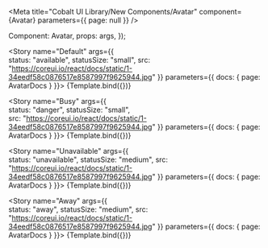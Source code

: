 
<Meta
	title="Cobalt UI Library/New Components/Avatar"
	component={Avatar}
	parameters={{ page: null }}
/>

  Component: Avatar,
  props: args,
});

<Story
	name="Default"
	args={{		
		status: "available",
		statusSize: "small",
    src: "https://coreui.io/react/docs/static/1-34eedf58c0876517e8587997f9625944.jpg"
	}}
	parameters={{
		docs: {
			page: AvatarDocs
		}
	}}>
	{Template.bind({})}
</Story>


<Story
	name="Busy"
	args={{		
		status: "danger",
		statusSize: "small",		
    src: "https://coreui.io/react/docs/static/1-34eedf58c0876517e8587997f9625944.jpg"
	}}
	parameters={{
		docs: {
			page: AvatarDocs
		}
	}}>
	{Template.bind({})}
</Story>

<Story
	name="Unavailable"
	args={{		
		status: "unavailable",
		statusSize: "medium",
    src: "https://coreui.io/react/docs/static/1-34eedf58c0876517e8587997f9625944.jpg"
	}}
	parameters={{
		docs: {
			page: AvatarDocs
		}
	}}>
	{Template.bind({})}
</Story>

<Story
	name="Away"
	args={{		
		status: "away",
		statusSize: "medium",
    src: "https://coreui.io/react/docs/static/1-34eedf58c0876517e8587997f9625944.jpg"
	}}
	parameters={{
		docs: {
			page: AvatarDocs
		}
	}}>
	{Template.bind({})}
</Story>
